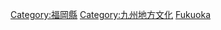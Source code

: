{{日本行政區劃分類導航|文化}}
{{Commonscat|Culture of Fukuoka prefecture}}

[[Category:福岡縣|Category:福岡縣]]
[[Category:九州地方文化|Category:九州地方文化]]
[[Category:日本各都道府縣文化|Fukuoka]]